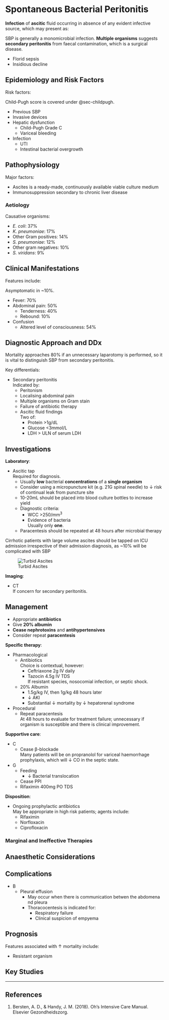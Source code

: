 # Spontaneous Bacterial Peritonitis

**Infection** of **ascitic** fluid occurring in absence of any evident infective source, which may present as:

:::column-margin
SBP is generally a monomicrobial infection. **Multiple organisms** suggests **secondary peritonitis** from faecal contamination, which is a surgical disease.
:::

* Florid sepsis
* Insidious decline

## Epidemiology and Risk Factors

Risk factors:

:::column-margin
Child-Pugh score is covered under @sec-childpugh.
:::

* Previous SBP
* Invasive devices
* Hepatic dysfunction
	* Child-Pugh Grade C
	* Variceal bleeding
* Infection
	* UTI
	* Intestinal bacterial overgrowth

## Pathophysiology

Major factors:

* Ascites is a ready-made, continuously available viable culture medium
* Immunosuppression secondary to chronic liver disease


### Aetiology

Causative organisms:

* *E. coli*: 37%
* *K. pneumoniae*: 17%
* Other Gram positives: 14%
* *S. pneumoniae*: 12%
* Other gram negatives: 10%
* *S. viridans*: 9%

## Clinical Manifestations

Features include:

:::column-margin
Asymptomatic in ~10%.
:::

* Fever: 70%
* Abdominal pain: 50%
	* Tenderness: 40%
	* Rebound: 10%
* Confusion
	* Altered level of consciousness: 54%


## Diagnostic Approach and DDx

:::caution
Mortality approaches 80% if an unnecessary laparotomy is performed, so it is vital to distinguish SBP from secondary peritonitis.
:::

Key differentials:

* Secondary peritonitis\
Indicated by:
	* Peritonism
	* Localising abdominal pain
	* Multiple organisms on Gram stain
	* Failure of antibiotic therapy
	* Ascitic fluid findings\
	Two of:
		* Protein >1g/dL
		* Glucose <3mmol/L
		* LDH > ULN of serum LDH


## Investigations

**Laboratory**:

* Ascitic tap\
Required for diagnosis.
	* Usually **low** bacterial **concentrations** of a **single organism**
	* Consider using a micropuncture kit (e.g. 21G spinal needle) to ↓ risk of continual leak from puncture site
	* 10-20mL should be placed into blood culture bottles to increase yield
	* Diagnostic criteria:
		* WCC >250/mm^3^
		* Evidence of bacteria\
		Usually only **one**.
	* Paracentesis should be repeated at 48 hours after microbial therapy

:::column-margin
Cirrhotic patients with large volume ascites should be tapped on ICU admission irrespective of their admission diagnosis, as ~10% will be complicated with SBP
:::

:::column-margin
![Turbid Ascites](/resources/turbid_ascites.jpg)
:::

**Imaging**:

* CT\
If concern for secondary peritonitis.

## Management

:::priority
* Appropriate **antibiotics**
* Give **20% albumin**
* **Cease nephrotoxins** and **antihypertensives**
* Consider repeat **paracentesis**
:::


**Specific therapy**:

* Pharmacological
	* Antibiotics\
	Choice is contextual, however:
		* Ceftriaxone 2g IV daily
		* Tazocin 4.5g IV TDS\
		If resistant species, nosocomial infection, or septic shock.
	* 20% Albumin
		* 1.5g/kg IV, then 1g/kg 48 hours later
		* ↓ AKI
		* Substantial ↓ mortality by ↓ hepatorenal syndrome
* Procedural
	* Repeat paracentesis\
	At 48 hours to evaluate for treatment failure; unnecessary if organism is susceptible and there is clinical improvement.


**Supportive care**:

* C
	* Cease β-blockade\
	Many patients will be on propranolol for variceal haemorrhage prophylaxis, which will ↓ CO in the septic state.
* G
	* Feeding
		* ↓ Bacterial translocation
	* Cease PPI
	* Rifaximin 400mg PO TDS


**Disposition**:

* Ongoing prophylactic antibiotics\
May be appropriate in high risk patients; agents include:
	* Rifaximin
	* Norfloxacin
	* Ciprofloxacin


### Marginal and Ineffective Therapies

## Anaesthetic Considerations

## Complications

* B
	* Pleural effusion
		* May occur when there is communication betwen the abdomena nd pleura
		* Thoracocentesis is indicated for:
			* Respiratory failure
			* Clinical suspicion of empyema 

## Prognosis

Features associated with ↑ mortality include:

* Resistant organism

## Key Studies


---

## References

1. Bersten, A. D., & Handy, J. M. (2018). Oh’s Intensive Care Manual. Elsevier Gezondheidszorg.